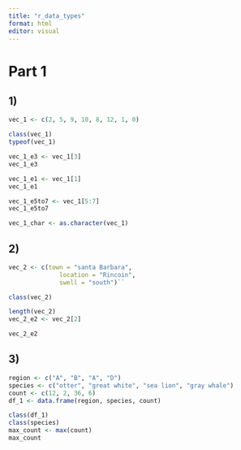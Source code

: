 ```yaml
---
title: "r_data_types"
format: html
editor: visual
---
```


# Part 1

## 1)

```r
vec_1 <- c(2, 5, 9, 10, 8, 12, 1, 0)

class(vec_1)
typeof(vec_1)

vec_1_e3 <- vec_1[3]
vec_1_e3

vec_1_e1 <- vec_1[1]
vec_1_e1

vec_1_e5to7 <- vec_1[5:7]
vec_1_e5to7

vec_1_char <- as.character(vec_1)
```

## 2)

```r
vec_2 <- c(town = "santa Barbara",
              location = "Rincoin",
              swell = "south")``

class(vec_2)

length(vec_2)
vec_2_e2 <- vec_2[2]

vec_2_e2
```

## 3)

```r
region <- c("A", "B", "A", "D")
species <- c("otter", "great white", "sea lion", "gray whale")
count <- c(12, 2, 36, 6)
df_1 <- data.frame(region, species, count)

class(df_1)
class(species)
max_count <- max(count)
max_count
```

## 
